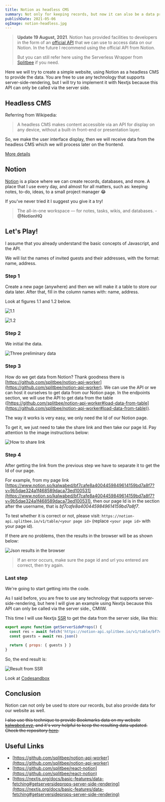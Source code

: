 ```yaml
---
title: Notion as headless CMS
summary: Not only for keeping records, but now it can also be a data provider
publishDate: 2021-05-06
ogImage: notion-headless.jpg
---
```


> <b>Update 19 August, 2021</b>. Notion has provided facilities to developers in the form of an <a href='https://developers.notion.com'>official API</a> that we can use to access data on our Notion. In the future I recommend using the official API from Notion. <p>But you can still refer here using the Serverless Wrapper from <a href='https://github.com/splitbee/notion-api-worker'>Splitbee</a> if you need.</p>

Here we will try to create a simple website, using Notion as a headless CMS to provide the data. You are free to use any technology that supports server-side-rendering, but I will try to implement it with Nextjs because this API can only be called via the server side.

## Headless CMS

Referring from Wikipedia:

> A headless CMS makes content accessible via an API for display on any device, without a built-in front-end or presentation layer.

So, we make the user interface display, then we will receive data from the headless CMS which we will process later on the frontend.

[More details](https://www.contentful.com/r/knowledgebase/what-is-headless-cms/)

## Notion

[Notion](https://notion.so) is a place where we can create records, databases, and more. A place that I use every day, and almost for all matters, such as: keeping notes, to-do, ideas, to a small project manager 😂

If you've never tried it I suggest you give it a try!

> The all-in-one workspace — for notes, tasks, wikis, and databases. -**@NotionHQ**

## Let's Play!

I assume that you already understand the basic concepts of Javascript, and the API.

We will list the names of invited guests and their addresses, with the format: name, address.

### Step 1

Create a new page (anywhere) and then we will make it a table to store our data later. After that, fill in the column names with: name, address.

Look at figures 1.1 and 1.2 below.

![1.1](/posts/notion-as-headless/table-init.png)

![1.2](/posts/notion-as-headless/table-structure.png)

### Step 2

We initial the data.

![Three preliminary data](/posts/notion-as-headless/table-initial-data.png)

### Step 3

How do we get data from Notion? Thank goodness there is [https://github.com/splitbee/notion-api-worker](https://github.com/splitbee/notion-api-worker). We can use the API or we can host it ourselves to get data from our Notion page. In the endpoints section, we will use the API to get data from the table ([https://github.com/splitbee/notion-api-worker#load-data-from-table](https://github.com/splitbee/notion-api-worker#load-data-from-table)).

The way it works is very easy, we only need the Id of our Notion page.

To get it, we just need to take the share link and then take our page Id. Pay attention to the image instructions below:

![How to share link](/posts/notion-as-headless/share-link.png)

### Step 4

After getting the link from the previous step we have to separate it to get the Id of our page.

For example, from my page link [https://www.notion.so/kalwabed/bf7cafe8a4004459849614159bd7a8f7?v=9b5dae324a1f468589daca73ed100531](https://www.notion.so/kalwabed/bf7cafe8a4004459849614159bd7a8f7?v=9b5dae324a1f468589daca73ed100531), then our page Id is in the section after the username, that is _bf7cafe8a4004459849614159bd7a8f7_.

To test whether it is correct or not, please visit: `https://notion-api.splitbee.io/v1/table/<your page id>` (replace `<your page id>` with your page id).

If there are no problems, then the results in the browser will be as shown below:

![Json results in the browser](/posts/notion-as-headless/browser-result.png)

> If an error occurs, make sure the page id and url you entered are correct, then try again.

### Last step

We're going to start getting into the code.

As I said before, you are free to use any technology that supports server-side-rendering, but here I will give an example using Nextjs because this API can only be called via the server side., CMIIW.

This time I will use Nextjs [SSR](https://nextjs.org/docs/basic-features/data-fetching#getserversideprops-server-side-rendering) to get the data from the server side, like this:

```js
export async function getServerSideProps() {
  const res = await fetch('https://notion-api.splitbee.io/v1/table/bf7cafe8a4004459849614159bd7a8f7')
  const guests = await res.json()

  return { props: { guests } }
}
```

So, the end result is:

![Result from SSR](/posts/notion-as-headless/api-result.png)

Look at [Codesandbox](https://codesandbox.io/s/notion-as-cms-3v90g?file=/pages/index.js:0-269)

## Conclusion

Notion can not only be used to store our records, but also provide data for our website as well.

~~I also use this technique to provide Bookmarks data on my website [kalwabed.xyz](https://kalwabed.xyz), and it's very helpful to keep the resulting data updated. Check the repository [here](https://github.com/kalwabed/kalwabed.xyz).~~

## Useful Links

- [https://github.com/splitbee/notion-api-worker](https://github.com/splitbee/notion-api-worker)
- [https://github.com/splitbee/react-notion](https://github.com/splitbee/react-notion)
- [https://nextjs.org/docs/basic-features/data-fetching#getserversideprops-server-side-rendering](https://nextjs.org/docs/basic-features/data-fetching#getserversideprops-server-side-rendering)
